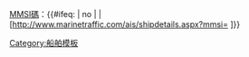 <includeonly>{{ns0|[[Category:海上移動通信業務標識碼|‎{{{1}}}]]}} [[海上移動通信業務標識碼|MMSI碼]]：{{#ifeq: {{{link|}}} | no | {{{1}}} | [http://www.marinetraffic.com/ais/shipdetails.aspx?mmsi={{{1}}} {{{1}}}]}}</includeonly><noinclude>{{documentation}}[[Category:船舶模板]]</noinclude>
